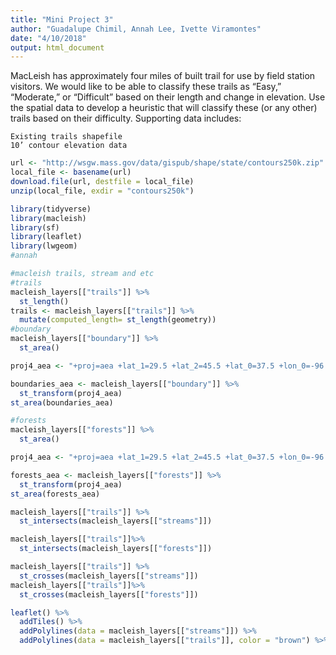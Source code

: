 ```yaml
---
title: "Mini Project 3"
author: "Guadalupe Chimil, Annah Lee, Ivette Viramontes"
date: "4/10/2018"
output: html_document
---
```

MacLeish has approximately four miles of built trail for use by field station visitors. We would like to be able to classify these trails as “Easy,” “Moderate,” or “Difficult” based on their length and change in elevation. Use the spatial data to develop a heuristic that will classify these (or any other) trails based on their difficulty.
Supporting data includes:

    Existing trails shapefile
    10’ contour elevation data 
```r
url <- "http://wsgw.mass.gov/data/gispub/shape/state/contours250k.zip"
local_file <- basename(url)
download.file(url, destfile = local_file)  
unzip(local_file, exdir = "contours250k")
```


```r
library(tidyverse)
library(macleish)
library(sf)
library(leaflet)
library(lwgeom)
#annah

#macleish trails, stream and etc
#trails
macleish_layers[["trails"]] %>%
  st_length()
trails <- macleish_layers[["trails"]] %>%
  mutate(computed_length= st_length(geometry))
#boundary
macleish_layers[["boundary"]] %>%
  st_area()

proj4_aea <- "+proj=aea +lat_1=29.5 +lat_2=45.5 +lat_0=37.5 +lon_0=-96 +x_0=0 +y_0=0 +ellps=GRS80 +datum=NAD83 +units=m +no_defs"

boundaries_aea <- macleish_layers[["boundary"]] %>%
  st_transform(proj4_aea)
st_area(boundaries_aea)

#forests
macleish_layers[["forests"]] %>%
  st_area()

proj4_aea <- "+proj=aea +lat_1=29.5 +lat_2=45.5 +lat_0=37.5 +lon_0=-96 +x_0=0 +y_0=0 +ellps=GRS80 +datum=NAD83 +units=m +no_defs"

forests_aea <- macleish_layers[["forests"]] %>%
  st_transform(proj4_aea)
st_area(forests_aea)

macleish_layers[["trails"]] %>%
  st_intersects(macleish_layers[["streams"]]) 

macleish_layers[["trails"]]%>%
  st_intersects(macleish_layers[["forests"]]) 

macleish_layers[["trails"]] %>%
  st_crosses(macleish_layers[["streams"]]) 
macleish_layers[["trails"]]%>%
  st_crosses(macleish_layers[["forests"]]) 

leaflet() %>%
  addTiles() %>%
  addPolylines(data = macleish_layers[["streams"]]) %>%
  addPolylines(data = macleish_layers[["trails"]], color = "brown") %>% addPolylines(data = macleish_layers[["forests"]], color = "green")
```


